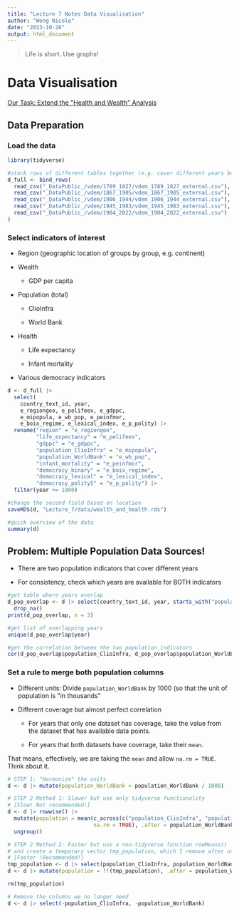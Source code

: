 ```yaml
---
title: "Lecture 7 Notes Data Visualisation"
author: "Wong Nicole"
date: "2023-10-26"
output: html_document
---
```


> Life is short. Use graphs!

# Data Visualisation

[Our Task: Extend the \"Health and Wealth\" Analysis](https://github.com/haohanchen/HKU_POLI3148_23Fall/tree/main/Lec_07/1_data_visualization_1#our-task-extend-the-health-and-wealth-analysis-1)

## Data Preparation

### Load the data

```r
library(tidyverse)
```

```r
#stack rows of different tables together (e.g. cover different years but share similar indicators)
d_full <- bind_rows(
  read_csv("_DataPublic_/vdem/1789_1827/vdem_1789_1827_external.csv"),
  read_csv("_DataPublic_/vdem/1867_1905/vdem_1867_1905_external.csv"),
  read_csv("_DataPublic_/vdem/1906_1944/vdem_1906_1944_external.csv"),
  read_csv("_DataPublic_/vdem/1945_1983/vdem_1945_1983_external.csv"),
  read_csv("_DataPublic_/vdem/1984_2022/vdem_1984_2022_external.csv")
)
```

### Select indicators of interest

-   Region (geographic location of groups by group, e.g. continent)

-   Wealth

    -   GDP per capita

-   Population (total)

    -   ClioInfra

    -   World Bank

-   Health

    -   Life expectancy

    -   Infant mortality

-   Various democracy indicators

```r
d <- d_full |>
  select(
    country_text_id, year, 
    e_regiongeo, e_pelifeex, e_gdppc, 
    e_mipopula, e_wb_pop, e_peinfmor,
    e_boix_regime, e_lexical_index, e_p_polity) |>
  rename("region" = "e_regiongeo", 
         "life_expectancy" = "e_pelifeex", 
         "gdppc" = "e_gdppc",
         "population_ClioInfra" = "e_mipopula", 
         "population_WorldBank" = "e_wb_pop",
         "infant_mortality" = "e_peinfmor",
         "democracy_binary" = "e_boix_regime",
         "democracy_lexical" = "e_lexical_index",
         "democracy_polity5" = "e_p_polity") |>
  filter(year >= 1800)
```

```r
#change the second field based on location
saveRDS(d, "Lecture_7/data/wealth_and_health.rds")
```

```r
#quick overview of the data
summary(d)
```

## Problem: Multiple Population Data Sources!

-   There are two population indicators that cover different years

-   For consistency, check which years are available for BOTH indicators

```r
#get table where years overlap
d_pop_overlap <- d |> select(country_text_id, year, starts_with("population_")) |> 
  drop_na()
print(d_pop_overlap, n = 3)
```

```r
#get list of overlapping years
unique(d_pop_overlap$year)
```

```r
#get the correlation between the two population indicators
cor(d_pop_overlap$population_ClioInfra, d_pop_overlap$population_WorldBank)
```

### Set a rule to merge both population columns

-   Different units: Divide `population_WorldBank` by 1000 (so that the unit of population is \"in thousands\"

-   Different coverage but almost perfect correlation

    -   For years that only one dataset has coverage, take the value from the dataset that has available data points.

    -   For years that both datasets have coverage, take their `mean`.

That means, effectively, we are taking the `mean` and allow `na.rm = TRUE`. Think about it.

```r
# STEP 1: "Harmonize" the units
d <- d |> mutate(population_WorldBank = population_WorldBank / 1000)
```

```r
# STEP 2 Method 1: Slower but use only tidyverse functionality
# [Slow! Not recommended!]
d <- d |> rowwise() |>
  mutate(population = mean(c_across(c("population_ClioInfra", "population_WorldBank")), 
                           na.rm = TRUE), .after = population_WorldBank) |>
  ungroup()
```

```r
# STEP 2 Method 2: Faster but use a non-tidyverse function rowMeans() 
# and create a temporary vector tmp_population, which I remove after use with rm()
# [Faster !Recommended!]
tmp_population <- d |> select(population_ClioInfra, population_WorldBank) |> rowMeans(na.rm = TRUE)
d <- d |> mutate(population = !!(tmp_population), .after = population_WorldBank)

rm(tmp_population)
```

```r
# Remove the columns we no longer need
d <- d |> select(-population_ClioInfra, -population_WorldBank)
```
